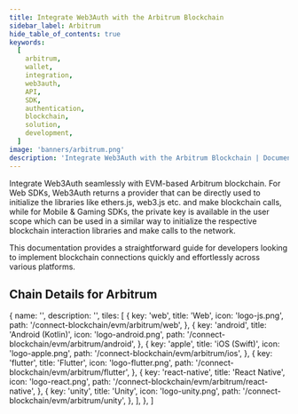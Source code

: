```yaml
---
title: Integrate Web3Auth with the Arbitrum Blockchain
sidebar_label: Arbitrum
hide_table_of_contents: true
keywords:
  [
    arbitrum,
    wallet,
    integration,
    web3auth,
    API,
    SDK,
    authentication,
    blockchain,
    solution,
    development,
  ]
image: 'banners/arbitrum.png'
description: 'Integrate Web3Auth with the Arbitrum Blockchain | Documentation - Web3Auth'
---
```



<SEO
  title="Integrate Web3Auth with the Arbitrum Blockchain"
  description="Integrate Web3Auth with the Arbitrum Blockchain | Documentation - Web3Auth"
  image="https://web3auth.io/docs/banners/arbitrum.png"
  slug="/embedded-wallets/connect-blockchain/evm/arbitrum"
/>

Integrate Web3Auth seamlessly with EVM-based Arbitrum blockchain. For Web SDKs, Web3Auth returns a provider that can be directly used to initialize the libraries like ethers.js, web3.js etc. and make blockchain calls, while for Mobile & Gaming SDKs, the private key is available in the user scope which can be used in a similar way to initialize the respective blockchain interaction libraries and make calls to the network.

This documentation provides a straightforward guide for developers looking to implement blockchain connections quickly and effortlessly across various platforms.

## Chain Details for Arbitrum

<ChainDetailsArbitrum />

  {
    name: '',
    description: '',
    tiles: [
      {
        key: 'web',
        title: 'Web',
        icon: 'logo-js.png',
        path: '/connect-blockchain/evm/arbitrum/web',
      },
      {
        key: 'android',
        title: 'Android (Kotlin)',
        icon: 'logo-android.png',
        path: '/connect-blockchain/evm/arbitrum/android',
      },
      {
        key: 'apple',
        title: 'iOS (Swift)',
        icon: 'logo-apple.png',
        path: '/connect-blockchain/evm/arbitrum/ios',
      },
      {
        key: 'flutter',
        title: 'Flutter',
        icon: 'logo-flutter.png',
        path: '/connect-blockchain/evm/arbitrum/flutter',
      },
      {
        key: 'react-native',
        title: 'React Native',
        icon: 'logo-react.png',
        path: '/connect-blockchain/evm/arbitrum/react-native',
      },
      {
        key: 'unity',
        title: 'Unity',
        icon: 'logo-unity.png',
        path: '/connect-blockchain/evm/arbitrum/unity',
      },
    ],
  },
]

<Tiles tileGroups={Arbitrum} />
